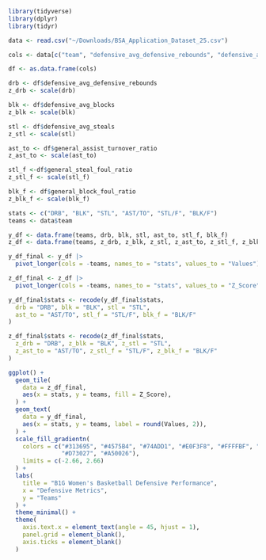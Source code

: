 ```r
library(tidyverse)
library(dplyr)
library(tidyr)

data <- read.csv("~/Downloads/BSA_Application_Dataset_25.csv")
```

```r
cols <- data[c("team", "defensive_avg_defensive_rebounds", "defensive_avg_blocks", "defensive_avg_steals", "general_assist_turnover_ratio", "general_steal_foul_ratio", "general_block_foul_ratio")]

df <- as.data.frame(cols)
```

```r
drb <- df$defensive_avg_defensive_rebounds
z_drb <- scale(drb)
```

```r
blk <- df$defensive_avg_blocks
z_blk <- scale(blk)
```

```r
stl <- df$defensive_avg_steals
z_stl <- scale(stl)
```

```r
ast_to <- df$general_assist_turnover_ratio
z_ast_to <- scale(ast_to)
```

```r
stl_f <-df$general_steal_foul_ratio
z_stl_f <- scale(stl_f)
```

```r
blk_f <- df$general_block_foul_ratio
z_blk_f <- scale(blk_f)
```

```r
stats <- c("DRB", "BLK", "STL", "AST/TO", "STL/F", "BLK/F")
teams <- data$team

y_df <- data.frame(teams, drb, blk, stl, ast_to, stl_f, blk_f)
z_df <- data.frame(teams, z_drb, z_blk, z_stl, z_ast_to, z_stl_f, z_blk_f)
```

```r
y_df_final <- y_df |>
  pivot_longer(cols = -teams, names_to = "stats", values_to = "Values")

z_df_final <- z_df |>
  pivot_longer(cols = -teams, names_to = "stats", values_to = "Z_Score")
```

```r
y_df_final$stats <- recode(y_df_final$stats,
  drb = "DRB", blk = "BLK", stl = "STL",
  ast_to = "AST/TO", stl_f = "STL/F", blk_f = "BLK/F"
)

z_df_final$stats <- recode(z_df_final$stats,
  z_drb = "DRB", z_blk = "BLK", z_stl = "STL",
  z_ast_to = "AST/TO", z_stl_f = "STL/F", z_blk_f = "BLK/F"
)
```


```r
ggplot() +
  geom_tile(
    data = z_df_final,
    aes(x = stats, y = teams, fill = Z_Score),
  ) +
  geom_text(
    data = y_df_final,
    aes(x = stats, y = teams, label = round(Values, 2)),
  ) +
  scale_fill_gradientn(
    colors = c("#313695", "#4575B4", "#74ADD1", "#E0F3F8", "#FFFFBF", "#FEE090", "#F46D43", 
               "#D73027", "#A50026"),
    limits = c(-2.66, 2.66)
  ) +
  labs(
    title = "B1G Women's Basketball Defensive Performance",
    x = "Defensive Metrics",
    y = "Teams"
  ) +
  theme_minimal() +
  theme(
    axis.text.x = element_text(angle = 45, hjust = 1),
    panel.grid = element_blank(),
    axis.ticks = element_blank()
  )
```






